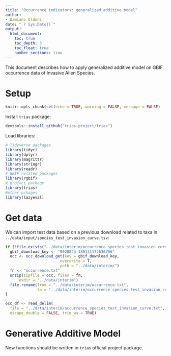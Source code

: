```yaml
---
title: "Occurrence indicators: generalized additive model"
author:
- Damiano Oldoni
date: "`r Sys.Date()`"
output:
  html_document:
    toc: true
    toc_depth: 3
    toc_float: true
    number_sections: true
---
```


This document describes how to apply generalized additive model on GBIF occurrence data of Invasive Alien Species.

# Setup

```r
knitr::opts_chunk$set(echo = TRUE, warning = FALSE, message = FALSE)
```

Install `trias` package:

```r
devtools::install_github("trias-project/trias")
```


Load libraries:

```r
# Tidyverse packages
library(tidyr)
library(dplyr)
library(magrittr)
library(stringr)
library(readr)
# GBIF related packages
library(rgbif)
# project package
library(trias)
#other pckages
library(lazyeval)
```

# Get data

We can import test data based on a previous download related to taxa in `../data/input/species_test_invasion_curve.tsv`:

```r
if (!file.exists("../data/interim/occurrence_species_test_invasion_curve.txt")) {
  gbif_download_key <- "0020843-180131172636756"
  occ <- occ_download_get(key = gbif_download_key, 
                        overwrite = T, 
                        path = "../data/interim/")
  fn <- "occurrence.txt"
  unzip(zipfile = occ, files = fn, 
      exdir = "../data/interim")
  file.rename(from = "../data/interim/occurrence.txt", 
              to = "../data/interim/occurrence_species_test_invasion_curve.txt")
}

occ_df <- read_delim(
  file = "../data/interim/occurrence_species_test_invasion_curve.txt", "\t",
  escape_double = FALSE, trim_ws = TRUE)
```

# Generative Additive Model

New functions should be written in `trias` official project package.
